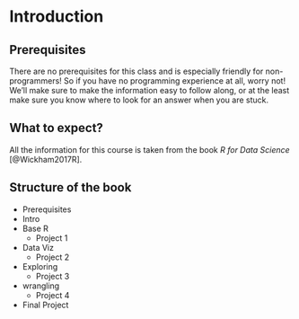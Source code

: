 # Introduction {-}

## Prerequisites {-}

There are no prerequisites for this class and is especially friendly for non-programmers! So if you have no programming experience at all, worry not! We'll make sure to make the information easy to follow along, or at the least make sure you know where to look for an answer when you are stuck.

## What to expect? {-}

All the information for this course is taken from the book *R for Data Science* [@Wickham2017R]. 

## Structure of the book {-}

- Prerequisites 
- Intro
- Base R
  - Project 1
- Data Viz
  - Project 2
- Exploring
  - Project 3
- wrangling
  - Project 4
- Final Project